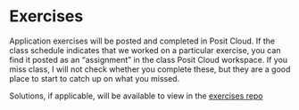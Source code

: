 # Exercises {-}

Application exercises will be posted and completed in Posit Cloud. If the class schedule indicates that we worked on a particular exercise, you can find it posted as an "assignment" in the class Posit Cloud workspace. If you miss class, I will not check whether you complete these, but they are a good place to start to catch up on what you missed.

<i class="fa fa-github"></i> Solutions, if applicable, will be available to view in the [exercises repo](https://github.com/ENST222/exercises)
